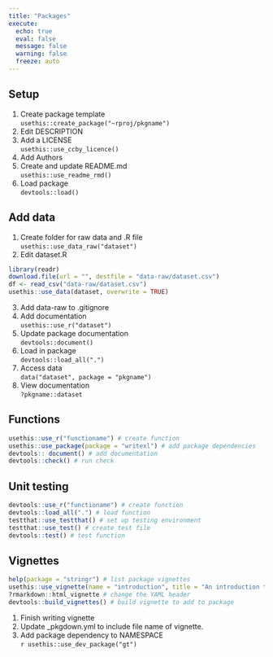 ```yaml
---
title: "Packages"
execute:
  echo: true
  eval: false
  message: false
  warning: false
  freeze: auto
---
```


## Setup
1. Create package template     
`usethis::create_package("~rproj/pkgname")`
2. Edit DESCRIPTION    
3. Add a LICENSE    
`usethis::use_ccby_licence()`   
4. Add Authors    
5. Create and update README.md     
`usethis::use_readme_rmd()`    
6. Load package     
`devtools::load()`

## Add data
1. Create folder for raw data and .R file    
`usethis::use_data_raw("dataset")`
2. Edit dataset.R    

```r
library(readr)
download.file(url = "", destfile = "data-raw/dataset.csv")
df <- read_csv("data-raw/dataset.csv")
usethis::use_data(dataset, overwrite = TRUE)
```

3. Add data-raw to .gitignore
4. Add documentation     
`usethis::use_r("dataset")`
5. Update package documentation    
`devtools::document()`   
6. Load in package     
`devtools::load_all(".")`
7. Access data     
`data("dataset", package = "pkgname")`
8. View documentation     
`?pkgname::dataset`

## Functions
```r
usethis::use_r("functioname") # create function 
usethis::use_package(package = "writexl") # add package dependencies
devtools:: document() # add documentation
devtools::check() # run check
```

## Unit testing
```r
devtools::use_r("functioname") # create function
devtools::load_all(".") # load function
testthat::use_testthat() # set up testing environment
testthat::use_test() # create test file
devtools::test() # test function
```

## Vignettes
```r
help(package = "stringr") # list package vignettes
usethis::use_vignette(name = "introduction", title = "An introduction to a function") # create vignette
?rmarkdown::html_vignette # change the YAML header
devtools::build_vignettes() # build vignette to add to package
```

1. Finish writing vignette
2. Update _pkgdown.yml to include file name of vignette.
2. Add package dependency to NAMESPACE    
`r usethis::use_dev_package("gt")`